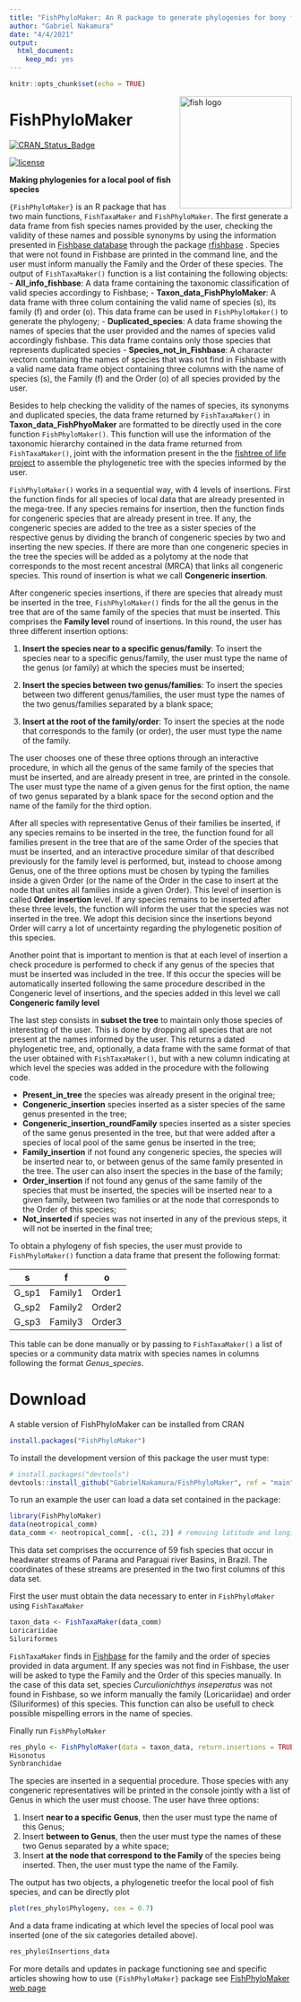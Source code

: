 ```yaml
---
title: "FishPhyloMaker: An R package to generate phylogenies for bony fish"
author: "Gabriel Nakamura"
date: "4/4/2021"
output: 
  html_document:
    keep_md: yes
---
```


```r
knitr::opts_chunk$set(echo = TRUE)
```

<img src="man/figures/Logo_FishPhyloMaker.png" alt="fish logo" width="200px" align="right"/>

# FishPhyloMaker

[![CRAN_Status_Badge](https://www.r-pkg.org/badges/version/FishPhyloMaker)](https://cran.r-project.org/package=FishPhyloMaker)

[![license](https://img.shields.io/github/license/mashape/apistatus.svg)](https://choosealicense.com/licenses/mit/)

**Making phylogenies for a local pool of fish species**

`{FishPhyloMaker}` is an R package that has two main functions, `FishTaxaMaker` and `FishPhyloMaker`. The first generate a data frame from fish species names provided by the user, checking the validity of these names and possible synonyms by using the information presented in [Fishbase database](http://www.fishbase.org/search.php) through the package [rfishbase](https://cran.r-project.org/web/packages/rfishbase/rfishbase.pdf) . Species that were not found in Fishbase are printed in the command line, and the user must inform manually the Family and the Order of these species. The output of `FishTaxaMaker()` function is a list containing the following objects: 
- **All_info_fishbase**: A data frame containing the taxonomic classification of valid species accordingy to Fishbase;
- **Taxon_data_FishPhyloMaker**: A data frame with three colum containing the valid name of species
    (s), its family (f) and order (o). This data frame can be used in `FishPhyloMaker()` to generate the phylogeny;
- **Duplicated_species**: A data frame showing the names of species that the user provided and the        names of species valid accordingly fishbase. This data frame contains only those species that         represents duplicated species
- **Species_not_in_Fishbase**: A character vectorn containing the names of species that was not find      in Fishbase with a valid name
data frame object containing three columns with the name of species (s), the Family (f) and the Order (o) of all species provided by the user. 

Besides to help checking the validity of the names of species, its synonyms and duplicated species, the data frame returned by `FishTaxaMaker()` in **Taxon_data_FishPhyoMaker** are formatted to be directly used in the core function `FishPhyloMaker()`. This function will use the information of the taxonomic hierarchy contained in the data frame returned from `FishTaxaMaker()`, joint with the information present in the the [fishtree of life project](https://fishtreeoflife.org/) to assemble the phylogenetic tree with the species informed by the user.

`FishPhyloMaker()` works in a sequential way, with 4 levels of insertions. First the function finds for all species of local data that are already presented in the mega-tree. If any species remains for insertion, then the function finds for congeneric species that are already present in tree. If any, the congeneric species are added to the tree as a sister species of the respective genus by dividing the branch of congeneric species by two and inserting the new species. If there are more than one congeneric species in the tree the species will be added as a polytomy at the node that corresponds to the most recent ancestral (MRCA) that links all congeneric species. This round of insertion is what we call **Congeneric insertion**.

After congeneric species insertions, if there are species that already must be inserted in the tree, `FishPhyloMaker()` finds for the all the genus in the tree that are of the same family of the species that must be inserted. This comprises the **Family level** round of insertions. In this round, the user has three different insertion options: 

1. **Insert the species near to a specific genus/family**: To insert the species near to a specific genus/family,
    the user must type the name of the genus (or family) at which the species must be inserted;

2. **Insert the species between two genus/families**: To insert the species between two different genus/families, the user 
    must type the names of the two genus/families separated by a blank space;

3. **Insert at the root of the family/order**: To insert the species at the node that corresponds to the family (or order), the user must type the name of the family.

The user chooses one of these three options through an interactive procedure, in which all the genus of the same family of the species that must be inserted, and are already present in tree, are printed in the console. The user must type the name of a given genus for the first option, the name of two genus separated by a blank space for the second option and the name of the family for the third option.

After all species with representative Genus of their families be inserted, if any species remains to be inserted in the tree, the function found for all families present in the tree that are of the same Order of the species that must be inserted, and an interactive procedure similar of that described previously for the family level is performed, but, instead to choose among Genus, one of the three options must be chosen by typing the families inside a given Order (or the name of the Order in the case to insert at the node that unites all families inside a given Order). This level of insertion is called **Order insertion** level. If any species remains to be inserted after these three levels, the function will inform the user that the species was not inserted in the tree. We adopt this decision since the insertions beyond Order will carry a lot of uncertainty regarding the phylogenetic position of this species.

Another point that is important to mention is that at each level of insertion a check procedure is performed to check if any genus of the species that must be inserted was included in the tree. If this occur the species will be automatically inserted following the same procedure described in the Congeneric level of insertions, and the species added in this level we call **Congeneric family level**

The last step consists in **subset the tree** to maintain only those species of interesting of the user. This is done by dropping all species that are not present at the names informed by the user. This returns a dated phylogenetic tree, and, optionally, a data frame with the same format of that the user obtained with `FishTaxaMaker()`, but with a new column indicating at which level the species was added in the procedure with the following code. 

-   **Present_in_tree** the species was already present in the original tree;
-   **Congeneric_insertion** species inserted as a sister species of the same genus presented in the tree;
-   **Congeneric_insertion_roundFamily** species inserted as a sister species of the same genus presented in the tree, but that were added after a species of local pool of the same genus be inserted in the tree;
-   **Family_insertion** if not found any congeneric species, the species will be inserted near to, or between genus of the same family presented in the tree. The user can also insert the species in the base of the family;
-   **Order_insertion** if not found any genus of the same family of the species that must be inserted, the species will be inserted near to a given family, between two families or at the node that corresponds to the Order of this species;
-   **Not_inserted** if species was not inserted in any of the previous steps, it will not be inserted in the final tree;

To obtain a phylogeny of fish species, the user must provide to `FishPhyloMaker()` function a data frame that present the following format:

|    s  |    f    |    o   |
|:-----:|:-------:|:------:|
| G_sp1 | Family1 | Order1 |
| G_sp2 | Family2 | Order2 |
| G_sp3 | Family3 | Order3 |

This table can be done manually or by passing to `FishTaxaMaker()` a list of species or a community data matrix with species names in columns following the format *Genus_species*.

# Download 

A stable version of FishPhyloMaker can be installed from CRAN

```.r
install.packages("FishPhyloMaker")
```


To install the development version of this package the user must type:

```.r
# install.packages("devtools")
devtools::install_github("GabrielNakamura/FishPhyloMaker", ref = "main")
```

To run an example the user can load a data set contained in the package:

```.r
library(FishPhyloMaker)
data(neotropical_comm)
data_comm <- neotropical_comm[, -c(1, 2)] # removing latitude and longitude
```

This data set comprises the occurrence of 59 fish species that occur in headwater streams of 
Parana and Paraguai river Basins, in Brazil. The coordinates of these streams are presented in the two first columns of this data set.

First the user must obtain the data necessary to enter in `FishPhyloMaker`  using `FishTaxaMaker`

```.r
taxon_data <- FishTaxaMaker(data_comm)
Loricariidae
Siluriformes
```

`FishTaxaMaker` finds in [Fishbase](http://www.fishbase.org/search.php) for the family and the order of species provided in data argument. If any species was not find in Fishbase, the user will be asked to type the Family and the Order of this species manually. In the case of this data set, species *Curculionichthys inseperatus* was not found in Fishbase, so we inform manually the family (Loricariidae) and order (Siluriformes) of this species. This function can also be usefull to check possible mispelling errors in the name of species.


Finally run `FishPhyloMaker`

```.r
res_phylo <- FishPhyloMaker(data = taxon_data, return.insertions = TRUE)
Hisonotus 
Synbranchidae 
```

The species are inserted in a sequential procedure. Those species with any congeneric representatives will be printed in the console jointly with a list of Genus in which the user must choose. The user have three options: 

1. Insert **near to a specific Genus**, then the user must type the name of this Genus;
2. Insert **between to Genus**, then the user must type the names of these two Genus separated by a white space;
3. Insert **at the node that correspond to the Family** of the species being inserted. Then, the user must type the name of the Family.

The output has two objects, a phylogenetic treefor the local pool of fish species, and can be directly plot

```.r
plot(res_phylo$Phylogeny, cex = 0.7)
```

And a data frame indicating at which level the species of local pool was inserted (one of the six categories detailed above).

```.r
res_phylo$Insertions_data
```

For more details and updates in package functioning see and specific articles showing
    how to use `{FishPhyloMaker}` package see [FishPhyloMaker web page](https://gabrielnakamura.github.io/FishPhyloMaker/)
